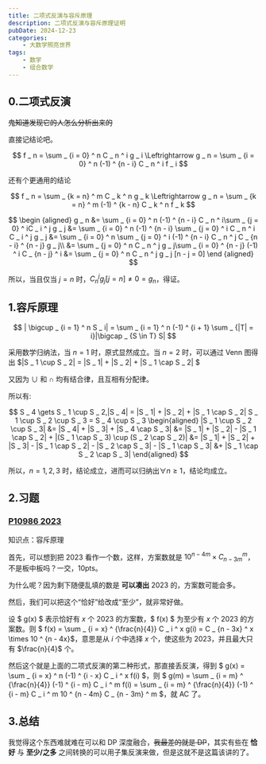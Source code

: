 ```yaml
---
title: 二项式反演与容斥原理
description: 二项式反演与容斥原理证明
pubDate: 2024-12-23
categories:
    - 大数学照亮世界
tags:
    - 数学
    - 组合数学
---
```



## 0.二项式反演

~~鬼知道发现它的人怎么分析出来的~~

直接记结论吧。

$$
f _ n = \sum _ {i = 0} ^ n C _ n ^ i g _ i \Leftrightarrow g _ n = \sum _ {i = 0} ^ n (-1) ^ {n - i} C _ n ^ i f _ i
$$

还有个更通用的结论

$$
f _ n = \sum _ {k = n} ^ m C _ k ^ n g _ k \Leftrightarrow g _ n = \sum _ {k = n} ^ m (-1) ^ {k - n} C _ k ^ n f _ k
$$

<Collapse title = "证明">

$$
\begin {aligned}
g _ n &= \sum _ {i = 0} ^ n (-1) ^ {n - i} C _ n ^ i\sum _ {j = 0} ^ iC _ i ^ j g _ j
&= \sum _ {i = 0} ^ n (-1) ^ {n - i} \sum _ {j = 0} ^ i C _ n ^ i C _ i ^ j g _ j
&= \sum _ {i = 0} ^ n \sum _ {j = 0} ^ i (-1) ^ {n - i} C _ n ^ j C _ {n - i} ^ {n - j} g _ j\\
&= \sum _ {j = 0} ^ n C _ n ^ j g _ j\sum _ {i = 0} ^ {n - j} (-1) ^ i C _ {n - j} ^ i
&= \sum _ {j = 0} ^ n C _ n ^ j g _ j [n - j = 0]
\end {aligned}
$$

所以，当且仅当 $j = n$ 时，$C _ n ^ j g _ j[j = n] \neq 0 = g _ n$，得证。 
</Collapse>

## 1.容斥原理

$$
| \bigcup _ {i = 1} ^ n S _ i| = \sum _ {i = 1} ^ n (-1) ^ {i + 1} \sum _ {|T| = i}|\bigcap _ {S \in T} S|
$$

<Collapse title = "证明">

采用数学归纳法，当 $n=1$ 时，原式显然成立。当 $n = 2$ 时，可以通过 Venn 图得出 $|S _ 1 \cup S _ 2| = |S _ 1| + |S _ 2| + |S _ 1 \cap S _ 2| $

又因为 $\cup$ 和 $\cap$ 均有结合律，且互相有分配律。

所以有:

$$
S _ 4 \gets S _ 1 \cup S _ 2,|S _ 4| = |S _ 1| + |S _ 2| + |S _ 1 \cap S _ 2|
S _ 1 \cup S _ 2 \cup S _ 3 = S _ 4 \cup S _ 3
\begin{aligned}
|S _ 1 \cup S _ 2 \cup S _ 3| &= |S _ 4| + |S _ 3| + |S _ 4 \cap S _ 3| &= |S _ 1| + |S _ 2| - |S _ 1 \cap S _ 2| + |(S _ 1 \cap S _ 3) \cup (S _ 2 \cap S _ 2)| &= |S _ 1| + |S _ 2| + |S _ 3| - |S _ 1 \cap S _ 2| - |S _ 2 \cap S _ 3| - |S _ 1 \cap S _ 3|   &+ |S _ 1 \cap S _ 2 \cap S _ 3|
\end{aligned}
$$

所以，$n = 1,2,3$ 时，结论成立，进而可以归纳出$\forall n \ge 1$，结论均成立。
</Collapse>

## 2.习题

### [P10986 2023](https://www.luogu.com.cn/problem/P10986)

知识点：容斥原理

首先，可以想到把 $2023$ 看作一个数，这样，方案数就是 $10 ^ {n - 4m} \times C _ {n - 3m} ^ m$，不是板中板吗？一交，10pts。

为什么呢？因为剩下随便乱填的数是 **可以凑出** $2023$ 的，方案数可能会多。

然后，我们可以把这个“恰好”给改成“至少”，就非常好做。

设 $ g(x) $ 表示恰好有 $x$ 个 $2023$ 的方案数，$ f(x) $ 为至少有 $x$ 个 $2023$ 的方案数。则 $ f(x) = \sum _ {i = x} ^ {\frac{n}{4}} C _ i ^ x g(i) = C _ {n - 3x} ^ x \times 10 ^ {n - 4x}$，意思是从 $i$ 个中选择 $x$ 个，使这些为 $2023$，并且最大只有 $\frac{n}{4}$ 个。

然后这个就是上面的二项式反演的第二种形式，那直接丢反演，得到 $ g(x) = \sum _ {i = x} ^ n (-1) ^ {i - x}  C _ i ^ x f(i) $，则 $ g(m) = \sum _ {i = m} ^ {\frac{n}{4}} (-1) ^ {i - m} C _ i ^ m f(i) = \sum _ {i = m} ^ {\frac{n}{4}} (-1) ^ {i - m} C _ i ^ m  10 ^ {n - 4m} C _ {n - 3m} ^ m $，就 AC 了。

## 3.总结

我觉得这个东西难就难在可以和 DP 深度融合，~~我最差的就是 DP~~，其实有些在 **恰好** 与 **至少/之多** 之间转换的可以用子集反演来做，但是这就不是这篇该讲的了。
